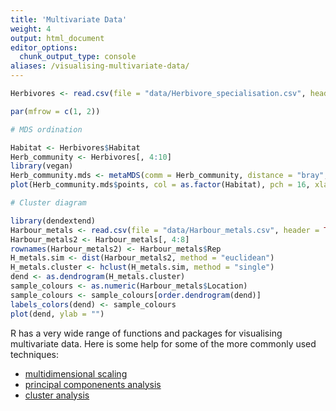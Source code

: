 ```yaml
---
title: 'Multivariate Data'
weight: 4
output: html_document
editor_options: 
  chunk_output_type: console
aliases: /visualising-multivariate-data/
---
```


```r

Herbivores <- read.csv(file = "data/Herbivore_specialisation.csv", header = TRUE)

par(mfrow = c(1, 2))

# MDS ordination

Habitat <- Herbivores$Habitat
Herb_community <- Herbivores[, 4:10]
library(vegan)
Herb_community.mds <- metaMDS(comm = Herb_community, distance = "bray", trace = FALSE)
plot(Herb_community.mds$points, col = as.factor(Habitat), pch = 16, xlab = "", ylab = "", xaxt = "n", yaxt = "n")

# Cluster diagram

library(dendextend)
Harbour_metals <- read.csv(file = "data/Harbour_metals.csv", header = TRUE)
Harbour_metals2 <- Harbour_metals[, 4:8]
rownames(Harbour_metals2) <- Harbour_metals$Rep
H_metals.sim <- dist(Harbour_metals2, method = "euclidean")
H_metals.cluster <- hclust(H_metals.sim, method = "single")
dend <- as.dendrogram(H_metals.cluster)
sample_colours <- as.numeric(Harbour_metals$Location)
sample_colours <- sample_colours[order.dendrogram(dend)]
labels_colors(dend) <- sample_colours
plot(dend, ylab = "")
```

R has a very wide range of functions and packages for visualising multivariate data. Here is some help for some of the more commonly used techniques:  

* [multidimensional scaling](/graphics/multivariate-vis/mds/)  
* [principal componenents analysis](/graphics/multivariate-vis/pca/)  
* [cluster analysis](/statistics/cluster-analysis/)  


